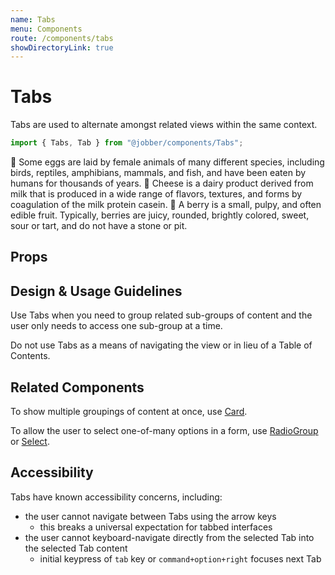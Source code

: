 ```yaml
---
name: Tabs
menu: Components
route: /components/tabs
showDirectoryLink: true
---
```



# Tabs

<ComponentStatus stage="ready" responsive="yes" accessible="yes" />

Tabs are used to alternate amongst related views within the same context.

```ts
import { Tabs, Tab } from "@jobber/components/Tabs";
```

<Playground>
  <Tabs>
    <Tab label="Eggs">
      🍳 Some eggs are laid by female animals of many different species,
      including birds, reptiles, amphibians, mammals, and fish, and have been
      eaten by humans for thousands of years.
    </Tab>
    <Tab label="Cheese">
      🧀 Cheese is a dairy product derived from milk that is produced in a wide
      range of flavors, textures, and forms by coagulation of the milk protein
      casein.
    </Tab>
    <Tab label="Berries">
      🍓 A berry is a small, pulpy, and often edible fruit. Typically, berries
      are juicy, rounded, brightly colored, sweet, sour or tart, and do not have
      a stone or pit.
    </Tab>
  </Tabs>
</Playground>

## Props

<Props of={Tab} />

## Design & Usage Guidelines

Use Tabs when you need to group related sub-groups of content and the user only
needs to access one sub-group at a time.

Do not use Tabs as a means of navigating the view or in lieu of a Table of
Contents.

## Related Components

To show multiple groupings of content at once, use [Card](card).

To allow the user to select one-of-many options in a form, use
[RadioGroup](radio-group) or [Select](select).

## Accessibility

Tabs have known accessibility concerns, including:

- the user cannot navigate between Tabs using the arrow keys
  - this breaks a universal expectation for tabbed interfaces
- the user cannot keyboard-navigate directly from the selected Tab into the
  selected Tab content
  - initial keypress of `tab` key or `command+option+right` focuses next Tab
